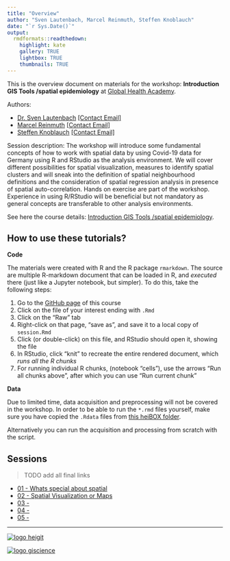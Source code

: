```yaml
---
title: "Overview"
author: "Sven Lautenbach, Marcel Reinmuth, Steffen Knoblauch"
date: "`r Sys.Date()`"
output:
  rmdformats::readthedown:
    highlight: kate
    gallery: TRUE
    lightbox: TRUE
    thumbnails: TRUE
---
```


This is the overview document on materials for the workshop: **Introduction GIS Tools /spatial epidemiology** at [Global Health Academy](https://global-health-academy.de/).

Authors:

 * [Dr. Sven Lautenbach](https://www.geog.uni-heidelberg.de/gis/lautenbach.html) <a href = "mailto: sven.lautenbach@heigit.org">[Contact Email]</a>
 * [Marcel Reinmuth](https://heigit.org/heigit-team/) <a href = "mailto: marcel.reinmuth@heigit.org">[Contact Email]</a> 
 * [Steffen Knoblauch](https://www.geog.uni-heidelberg.de/gis/knoblauch.html)  <a href = "mailto: steffen.knoblauch@uni-heidelberg.de">[Contact Email]</a> 
 
 
Session description: 
The workshop will introduce some fundamental concepts of how to work with spatial data by using Covid-19 data for Germany using R and RStudio as the analysis environment. We will cover different possibilities for spatial visualization, measures to identify spatial clusters and will sneak into the definition of spatial neighbourhood definitions and the consideration of spatial regression analysis in presence of spatial auto-correlation. Hands on exercise are part of the workshop. Experience in using R/RStudio will be beneficial but not mandatory as general concepts are transferable to other analysis environments.


See here the course details: [Introduction GIS Tools /spatial epidemiology](https://global-health-academy.de/programme/).


## How to use these tutorials?

**Code**

The materials were created with R and the R package `rmarkdown`. The
source are multiple R-markdown document that can be
loaded in R, and _executed_ there (just like a Jupyter notebook,
but simpler). To do this, take the following steps:

1. Go to the [GitHub page](https://github.com/GIScience/global-health-academy) of this course
2. Click on the file of your interest ending with `.Rmd`
3. Click on the "Raw" tab
4. Right-click on that page, "save as", and save it to a local copy of `session.Rmd`
5. Click (or double-click) on this file, and RStudio should open it, showing the file
6. In RStudio, click "knit" to recreate the entire rendered document, which _runs all the R chunks_
7. For running individual R chunks, (notebook "cells"), use the arrows "Run all chunks above", after which you can use "Run current chunk"

**Data**

Due to limited time, data acquisition and preprocessing will not be covered in the workshop.
In order to be able to run the `*.rmd` files yourself, make sure you have copied the `.Rdata` files from
[this heiBOX folder](https://heibox.uni-heidelberg.de/d/7e9c2b8b8da24a718575/). 

Alternatively you can run the acquisition and processing from scratch with the []() script.

## Sessions

> TODO add all final links

* [01 - Whats special about spatial](https://giscience.github.io/global-health-academy/01spatial.html)
* [02 - Spatial Visualization or Maps](https://giscience.github.io/global-health-academy/02cartography.html)
* [03 - ]()
* [04 - ]()
* [05 - ]()

---


[![logo heigit](https://heigit.org/wp-content/uploads/2018/01/HeiGIT_Logo_cut-505x100.png
 "Logo HeiGIT")](https://heigit.org)

[![logo giscience](https://avatars.githubusercontent.com/u/4661504?s=280&v=4
 "Logo GIScience")](https://www.geog.uni-heidelberg.de/gis/index.html)
